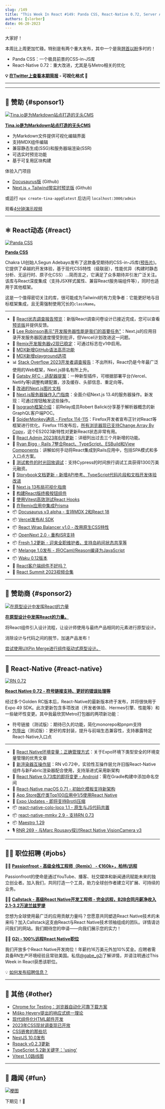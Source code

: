 ```yaml
---
slug: /149
title: "This Week In React #149: Panda CSS, React-Native 0.72, Server Actions, Isograph, MDX, Remix, Gatsby, Storybook, OpenNext, Wrap-Balancer, Fresh, Docusaurus, surveys... "
authors: [slorber]
date: 06-20-2023
---
```


大家好！

本周比上周更加忙碌。特别是有两个重大发布，其中一个是我[翘首以盼](https://twitter.com/sebastienlorber/status/1671433559280607235)多时的！

- Panda CSS：一个极具前景的CSS-in-JS库
- React-Native 0.72：重大改进，尤其是与Metro相关的优化

<!-- truncate -->

**💡 [在Twitter上查看本期简报](https://slo.im/thread) - 可视化格式 🎨**

---


<Support />

---

## 💸 赞助 {#sponsor1}

[![Tina.io是为Markdown站点打造的无头CMS](/emails/issues/140/tinacms.jpg)](https://tina.io/?utm_source=newsletter&utm_term=this-week-in-react)

**[Tina.io是为Markdown站点打造的无头CMS](https://tina.io/?utm_source=newsletter&utm_term=this-week-in-react)**

- 为Markdown文件提供可视化编辑界面
- 支持MDX组件编辑
- 兼容静态生成(SSG)和服务器端渲染(SSR)
- 可选实时预览功能
- 基于可复用区块构建

体验入门项目

- [Docusaurus版](https://github.com/tinacms/tinasaurus) (Github)
- [Next.js + Tailwind带实时预览版](https://github.com/tinacms/tina-cloud-starter) (Github)

或运行 `npx create-tina-app@latest` 后访问 `localhost:3000/admin`

观看[4分钟演示视频](https://www.youtube.com/watch?v=zRkeKSZjlyw)

---

## ⚛️ React动态 {#react}

[![Panda CSS](/emails/issues/149/panda.jpg)](https://panda-css.com/)

**[Panda CSS](https://panda-css.com/)**

Chakra UI创始人Segun Adebayo发布了这款备受期待的CSS-in-JS库([预告片](https://twitter.com/thesegunadebayo/status/1669732623994834946))。它提供了卓越的开发体验，基于现代CSS特性（级联层），性能优异（构建时静态分析、无运行时、原子化CSS）...简而言之，它满足了众多期待并引发广泛关注。该库与React深度集成（支持JSX样式属性、兼容React服务端组件等），同时也适用于其他框架。

这是一个值得密切关注的库，很可能成为Tailwind的有力竞争者：它能更好地与目标框架集成，且无需强制使用冗长的`className`。

---

- 👀 [React状态调查报告预览](https://github.com/Devographics/surveys/issues/85#issuecomment-1586439053)：新版React调查问卷设计已接近完成，您可以查看[预览版](https://survey.devographics.com/en-US/survey/state-of-react/2023)并提供反馈。
- 👀 [Lee Robinson表示"开发服务器性能是我们的首要任务"](https://twitter.com/leeerob/status/1671260151347830784)：Next.js的应用目录开发服务器因速度慢受到批评，但Vercel计划改进这一问题。
- 👀 [Remix开发服务器v2现已稳定](https://twitter.com/pcattori/status/1669828506044203008)：可通过标志在v1中启用。
- 👀 [MDX新增GitHub语法高亮功能](https://twitter.com/wooorm/status/1671159366085672968)
- 👀 [MDX新增playground选项](https://twitter.com/sebastienlorber/status/1669332176431894533)
- 📊 [Stack Overflow 2023开发者调查报告](https://survey.stackoverflow.co/2023/)：不出所料，React仍是今年最广泛使用的Web框架，Next.js排名有所上升。
- 💬 [Gatsby RFC - 适配器提案](https://github.com/gatsbyjs/gatsby/discussions/38231)：一种新型插件，可根据部署平台(Vercel、Netlify等)调整构建配置，涉及缓存、头部信息、重定向等。
- 📖 [改进的Next.js图片文档](https://twitter.com/leeerob/status/1670815761508581376)
- 📜 [Next.js服务器操作入门指南](https://makerkit.dev/blog/tutorials/nextjs-server-actions)：全面介绍Next.js 13.4的服务器操作。新发现：可通过按钮触发这些操作。
- 📜 [Isograph框架介绍](https://isograph.substack.com/p/introducing-isograph)：前Relay成员Robert Balicki分享基于解析器概念的新GraphQL客户端POC。
- 📜 [SpiderMonkey通讯 - Firefox 114-115](https://spidermonkey.dev/blog/2023/06/09/newsletter-firefox-114-115.html)：Firefox开发者宣布正针对React等框架进行优化。Firefox 115发布后，[所有浏览器现已支持Change Array By Copy](https://twitter.com/sebastienlorber/status/1671166785738133505)，这个ES2023新特性对更新React状态非常有用。
- 📜 [React Admin 2023年6月更新](https://marmelab.com/blog/2023/06/13/react-admin-june-2023-update.html)：详细列出过去三个月新增的功能。
- 📜 [Ryan Bigg - Rails 7整合React、TypeScript、ESBuild和View Components](https://ryanbigg.com/2023/06/rails-7-react-typescript-setup)：讲解如何手动将React集成到Rails应用中，包括SPA模式和多入口点方案。
- 📜 [测试套件的时光回放调试](https://blog.replay.io/replay-for-test-suites)：支持Cypress的时间旅行调试工具获得1300万美元融资。
- 📜 [Storybook文档更新 - 新增API参考、TypeScript代码片段和文档开发体验改进](https://storybook.js.org/blog/docs-updates/)
- 📜 [Next.js 13布局可视化指南](https://www.builder.io/blog/layouts-in-nextjs-13-visual)
- 📜 [构建React版终极按钮组件](https://catjam.fi/articles/ultimate-button-component)
- 📜 [使用Vitest高效测试React Hooks](https://mayashavin.com/articles/test-react-hooks-with-vitest)
- 📜 [在Remix应用中集成Prisma](https://www.jacobparis.com/content/remix-prisma)
- 📦 [Docusaurus v3 alpha - 支持MDX 2和React 18](https://twitter.com/docusaurus/status/1669370649326895105)
- 📦 [Vercel发布AI SDK](https://vercel.com/blog/introducing-the-vercel-ai-sdk)
- 📦 [React Wrap Balancer v1.0 - 改用原生CSS特性](https://twitter.com/shuding_/status/1669602326481387522)
- 📦 [OpenNext 2.0 - 重构ISR支持](https://twitter.com/fanjiewang/status/1670941900302368768)
- 📦 [Fresh 1.2更新 - 迎来全职维护者、支持岛屿间状态共享等](https://deno.com/blog/fresh-1.2)
- 📦 [Melange 1.0发布 - 将OCaml/Reason编译为JavaScript](https://buttondown.email/anmonteiro/archive/melange-hits-v10/)
- 📦 [Waku 0.12版本](https://twitter.com/dai_shi/status/1670650381762961408)
- 🎥 [React客户端组件不好吗？](https://www.youtube.com/watch?v=6jM_0wDOw4g)
- 🎥 [React Summit 2023视频合集](https://www.youtube.com/playlist?list=PLNBNS7NRGKME880lcYdw9QwkCiDYQFgCK)

<SubscribeFormEmbed placement="middle" />

---

## 💸 赞助商 {#sponsor2}

[![在原型设计中发挥React的力量](/emails/issues/149/uxpin.png)](https://www.uxpin.com/merge/developers?utm_source=partnerships&utm_medium=partner&utm_campaign=thisweekinreact_newsletter_merge_for_devs_05_23)

**[在原型设计中发挥React的力量。](https://www.uxpin.com/merge/developers?utm_source=partnerships&utm_medium=partner&utm_campaign=thisweekinreact_newsletter_merge_for_devs_05_23)**

将React组件引入设计流程，让设计师使用与最终产品相同的元素进行原型设计。

消除设计与代码之间的脱节，加速产品发布！

[尝试使用UXPin Merge进行组件驱动式原型设计。](https://www.uxpin.com/merge/developers?utm_source=partnerships&utm_medium=partner&utm_campaign=thisweekinreact_newsletter_merge_for_devs_05_23)

---

## 📱 React-Native {#react-native}

[![RN 0.72](/emails/issues/149/rn.jpg)](https://reactnative.dev/blog/2023/06/21/0.72-metro-package-exports-symlinks)

**[React Native 0.72 - 符号链接支持、更好的错误处理等](https://reactnative.dev/blog/2023/06/21/0.72-metro-package-exports-symlinks)**

经过多个Golden RC版本后，React-Native的最新版本终于发布，并将很快用于Expo 49 SDK。此次更新包含多项改进（开发者体验、Hermes引擎、性能等）和一些破坏性变更。其中我最欣赏Metro打包器的两项新功能：

- 符号链接（测试版）：期待已久的功能，简化monorepo和pnpm支持
- [包导出](https://reactnative.dev/blog/2023/06/21/package-exports-support)（测试版）：更好的库封装，提升与前端生态兼容性，支持暴露特定React-Native入口点

---

- 📜 [React Native环境变量：正确管理方式](https://elazizi.com/posts/environment-variables-in-react-native-the-right-way/)：关于Expo环境下类型安全的环境变量管理的优秀文章
- 💬 [新渲染器互操作层](https://twitter.com/cortinico/status/1671089178107363329)：RN v0.72中，实验性互操作层允许旧版React-Native组件与新Fabric渲染器配合使用，支持渐进式采用新架构
- 💬 [React Native 0.73库的即将变更 - Android](https://github.com/react-native-community/discussions-and-proposals/issues/671)：需在Gradle构建中添加命名空间
- 👀 [React-Native macOS 0.71 - 初始化模板支持新架构](https://github.com/microsoft/react-native-macos/pull/1853)
- 👀 [App Store医疗类Top100应用中1/5使用React Native](https://twitter.com/Baconbrix/status/1671171049336221697)
- 👀 [Expo Updates - 即将支持Brotli压缩](https://twitter.com/JI/status/1671368239463690240)
- 📦 [react-native-colo-loco 1.1 - 原生与JS代码共置](https://twitter.com/jamonholmgren/status/1671009094545846273)
- 📦 [react-native-mmkv 2.9 - 支持RN 0.73](https://twitter.com/mrousavy/status/1671127232113266689)
- 📦 [Maestro 1.29](https://twitter.com/mobile__dev/status/1670940310460043266)
- 🎙️ [RNR 269 - 与Marc Rousavy探讨React Native VisionCamera v3](https://reactnativeradio.com/episodes/rnr-269-react-native-visioncamera-v3-with-marc-rousavy)

---

## 🧑‍💻 职位招聘 {#jobs}

🧑‍💼 [**Passionfroot - 高级全栈工程师（Remix） - €160k+，柏林/远程**](https://passionfroot.recruitee.com/o/senior-fullstack-engineer)

Passionfroot的使命是通过YouTube、播客、社交媒体和新闻通讯赋能未来的独立创业者。加入我们，共同打造一个工具，助力全球创作者建立可扩展、可持续的业务。

🧑‍💼 [**Callstack - 高级React Native开发工程师 - 完全远程，B2B合同月薪净收入2.1-3.2万波兰兹罗提**](https://www.callstack.com/senior-react-native-developer)

您想为全球使用最广泛的应用贡献力量吗？您愿意共同塑造React Native技术的未来吗？加入Callstack这支由React与React Native技术领袖组成的团队。详情请访问我们的网站。我们期待您的申请——向我们展示您的实力！

🧑‍💼 [**G2i - 100%远程React Native职位**](https://twitter.com/gabe_g2i/status/1563204813881425926?s=20&t=ArRLC77BpRwXXCdx8fnUqw)

我们开放多个React Native开发岗位！年薪约16万美元外加10%奖金。应聘者需具备RN生产环境经验且常驻美国。私信[@gabe_g2i](https://twitter.com/gabe_g2i)了解详情，并请注明通过This Week in React获悉该职位。

💡 [如何发布招聘信息？](https://thisweekinreact.com/sponsor)

---

## 🔀 其他 {#other}

- [Chrome for Testing：浏览器自动化可靠下载方案](https://developer.chrome.com/blog/chrome-for-testing/)
- [Miško Hevery提出的响应式统一理论](https://www.builder.io/blog/unified-reactivity-theory)
- [现代组件化HTML邮件开发](https://fullystacked.net/posts/modern-component-driven-email/)
- [2023年CSS现状调查现已开放](https://dev.to/sachagreif/the-2023-state-of-css-survey-is-now-open-18bk)
- [CSS嵌套的那些坑](https://kilianvalkhof.com/2023/css-html/the-gotchas-of-css-nesting/)
- [NestJS 10.0发布](https://trilon.io/blog/nestjs-10-is-now-available)
- [Rspack v0.2.3更新](https://twitter.com/rspack_dev/status/1671035874770038784)
- [TypeScript 5.2新关键字：'using'](https://www.totaltypescript.com/typescript-5-2-new-keyword-using)
- [Vitest 1.0路线图](https://twitter.com/sheremet_va/status/1669740155391864833)

---

## 🤭 趣闻 {#fun}

[![梗图](/emails/issues/149/meme.jpg)](https://twitter.com/JLarky/status/1669741878324113408)

下期见！👋